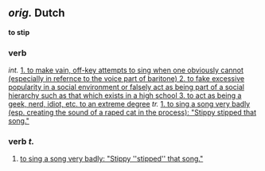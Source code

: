 ==''orig.'' Dutch==
'''to stip'''
===verb===
''int.'' [[1. to make vain, off-key attempts to sing when one obviously cannot (especially in refernce to the voice part of baritone) 2. to fake excessive popularity in a social environment or falsely act as being part of a social hierarchy such as that which exists in a high school 3. to act as being a geek, nerd, idiot, etc. to an extreme degree]]
''tr.'' [[1. to sing a song very badly (esp. creating the sound of a raped cat in the process): "Stippy stipped that song."]]

===verb ''t.''===
# [[to sing a song very badly: "Stippy ''stipped'' that song."]]